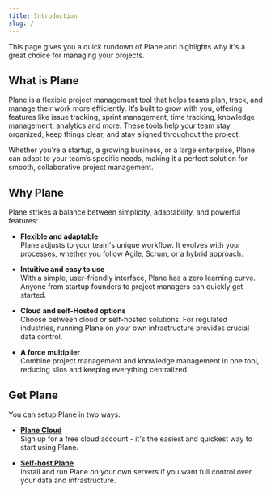 ```yaml
---
title: Introduction
slug: /
---
```


This page gives you a quick rundown of Plane and highlights why it's a great choice for managing your projects.

## What is Plane
Plane is a flexible project management tool that helps teams plan, track, and manage their work more efficiently. It’s built to grow with you, offering features like issue tracking, sprint management, time tracking, knowledge management, analytics and more. These tools help your team stay organized, keep things clear, and stay aligned throughout the project.

Whether you're a startup, a growing business, or a large enterprise, Plane can adapt to your team’s specific needs, making it a perfect solution for smooth, collaborative project management.

## Why Plane
Plane strikes a balance between simplicity, adaptability, and powerful features:

- **Flexible and adaptable** <br/>
Plane adjusts to your team's unique workflow. It evolves with your processes, whether you follow Agile, Scrum, or a hybrid approach.

- **Intuitive and easy to use** <br/>
With a simple, user-friendly interface, Plane has a zero learning curve. Anyone from startup founders to project managers can quickly get started.

- **Cloud and self-Hosted options** <br/>
Choose between cloud or self-hosted solutions. For regulated industries, running Plane on your own infrastructure provides crucial data control.

- **A force multiplier** <br/>
Combine project management and knowledge management in one tool, reducing silos and keeping everything centralized.

## Get Plane

You can setup Plane in two ways:
- **[Plane Cloud](https://app.plane.so/sign-up)** <br/> 
  Sign up for a free cloud account - it's the easiest and quickest way to start using Plane.

- **[Self-host Plane](https://developers.plane.so/self-hosting/overview)** <br/> 
  Install and run Plane on your own servers if you want full control over your data and infrastructure.
